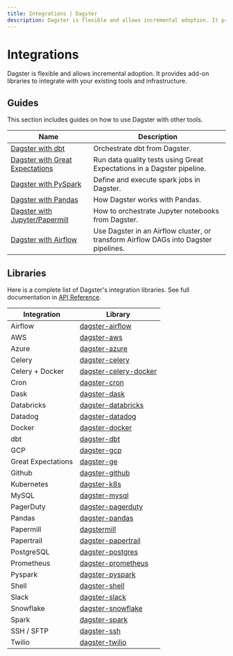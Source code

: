 ```yaml
---
title: Integrations | Dagster
description: Dagster is flexible and allows incremental adoption. It provides add-on libraries to integrate with your existing tools and infrastructure.
---
```


# Integrations

Dagster is flexible and allows incremental adoption. It provides add-on libraries to integrate with your existing tools and infrastructure.

## Guides

This section includes guides on how to use Dagster with other tools.

| Name                                                                | Description                                                                          |
| ------------------------------------------------------------------- | ------------------------------------------------------------------------------------ |
| [Dagster with dbt](/integrations/dbt)                               | Orchestrate dbt from Dagster.                                                        |
| [Dagster with Great Expectations](/integrations/great-expectations) | Run data quality tests using Great Expectations in a Dagster pipeline.               |
| [Dagster with PySpark](/integrations/pyspark)                       | Define and execute spark jobs in Dagster.                                            |
| [Dagster with Pandas](/integrations/pandas)                         | How Dagster works with Pandas.                                                       |
| [Dagster with Jupyter/Papermill](/integrations/dagstermill)         | How to orchestrate Jupyter notebooks from Dagster.                                   |
| [Dagster with Airflow](/integrations/airflow)                       | Use Dagster in an Airflow cluster, or transform Airflow DAGs into Dagster pipelines. |

## Libraries

Here is a complete list of Dagster's integration libraries. See full documentation in [API Reference](/\_apidocs#libraries).

| Integration        | Library                                                            |
| ------------------ | ------------------------------------------------------------------ |
| Airflow            | [dagster-airflow](/\_apidocs/libraries/dagster-airflow)             |
| AWS                | [dagster-aws](/\_apidocs/libraries/dagster-aws)                     |
| Azure              | [dagster-azure](/\_apidocs/libraries/dagster-azure)                 |
| Celery             | [dagster-celery](/\_apidocs/libraries/dagster-celery)               |
| Celery + Docker    | [dagster-celery-docker](/\_apidocs/libraries/dagster-celery-docker) |
| Cron               | [dagster-cron](/\_apidocs/libraries/dagster-cron)                   |
| Dask               | [dagster-dask](/\_apidocs/libraries/dagster-dask)                   |
| Databricks         | [dagster-databricks](/\_apidocs/libraries/dagster-databricks)       |
| Datadog            | [dagster-datadog](/\_apidocs/libraries/dagster-datadog)             |
| Docker             | [dagster-docker](/\_apidocs/libraries/dagster-docker)               |
| dbt                | [dagster-dbt](/\_apidocs/libraries/dagster-dbt)                     |
| GCP                | [dagster-gcp](/\_apidocs/libraries/dagster-gcp)                     |
| Great Expectations | [dagster-ge](/\_apidocs/libraries/dagster-ge)                       |
| Github             | [dagster-github](/\_apidocs/libraries/dagster-github)               |
| Kubernetes         | [dagster-k8s](/\_apidocs/libraries/dagster-k8s)                     |
| MySQL              | [dagster-mysql](/\_apidocs/libraries/dagster-mysql)                 |
| PagerDuty          | [dagster-pagerduty](/\_apidocs/libraries/dagster-pagerduty)         |
| Pandas             | [dagster-pandas](/\_apidocs/libraries/dagster-pandas)               |
| Papermill          | [dagstermill](/\_apidocs/libraries/dagstermill)                     |
| Papertrail         | [dagster-papertrail](/\_apidocs/libraries/dagster-papertrail)       |
| PostgreSQL         | [dagster-postgres](/\_apidocs/libraries/dagster-postgres)           |
| Prometheus         | [dagster-prometheus](/\_apidocs/libraries/dagster-prometheus)       |
| Pyspark            | [dagster-pyspark](/\_apidocs/libraries/dagster-pyspark)             |
| Shell              | [dagster-shell](/\_apidocs/libraries/dagster-shell)                 |
| Slack              | [dagster-slack](/\_apidocs/libraries/dagster-slack)                 |
| Snowflake          | [dagster-snowflake](/\_apidocs/libraries/dagster-snowflake)         |
| Spark              | [dagster-spark](/\_apidocs/libraries/dagster-spark)                 |
| SSH / SFTP         | [dagster-ssh](/\_apidocs/libraries/dagster-ssh)                     |
| Twilio             | [dagster-twilio](/\_apidocs/libraries/dagster-twilio)               |
